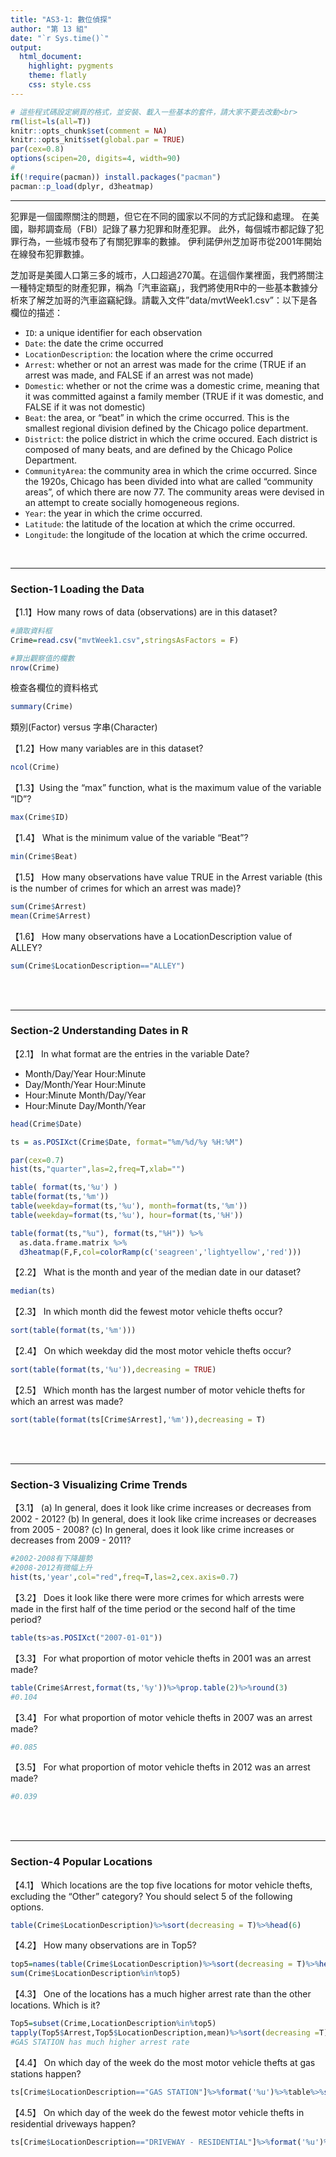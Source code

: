 ```yaml
---
title: "AS3-1: 數位偵探"
author: "第 13 組"
date: "`r Sys.time()`"
output: 
  html_document:
    highlight: pygments
    theme: flatly
    css: style.css
---
```


```r
# 這些程式碼設定網頁的格式，並安裝、載入一些基本的套件，請大家不要去改動<br>
rm(list=ls(all=T))
knitr::opts_chunk$set(comment = NA)
knitr::opts_knit$set(global.par = TRUE)
par(cex=0.8)
options(scipen=20, digits=4, width=90)
#
if(!require(pacman)) install.packages("pacman")
pacman::p_load(dplyr, d3heatmap)
```
<hr>

犯罪是一個國際關注的問題，但它在不同的國家以不同的方式記錄和處理。 在美國，聯邦調查局（FBI）記錄了暴力犯罪和財產犯罪。 此外，每個城市都記錄了犯罪行為，一些城市發布了有關犯罪率的數據。 伊利諾伊州芝加哥市從2001年開始在線發布犯罪數據。

芝加哥是美國人口第三多的城市，人口超過270萬。在這個作業裡面，我們將關注一種特定類型的財產犯罪，稱為「汽車盜竊」，我們將使用R中的一些基本數據分析來了解芝加哥的汽車盜竊紀錄。請載入文件"data/mvtWeek1.csv"：以下是各欄位的描述：

+ `ID`: a unique identifier for each observation
+ `Date`: the date the crime occurred
+ `LocationDescription`: the location where the crime occurred
+ `Arrest`: whether or not an arrest was made for the crime (TRUE if an arrest was made, and FALSE if an arrest was not made)
+ `Domestic`: whether or not the crime was a domestic crime, meaning that it was committed against a family member (TRUE if it was domestic, and FALSE if it was not domestic)
+ `Beat`: the area, or "beat" in which the crime occurred. This is the smallest regional division defined by the Chicago police department.
+ `District`: the police district in which the crime occured. Each district is composed of many beats, and are defined by the Chicago Police Department.
+ `CommunityArea`: the community area in which the crime occurred. Since the 1920s, Chicago has been divided into what are called "community areas", of which there are now 77. The community areas were devised in an attempt to create socially homogeneous regions.
+ `Year`: the year in which the crime occurred.
+ `Latitude`: the latitude of the location at which the crime occurred.
+ `Longitude`: the longitude of the location at which the crime occurred.

<br>

- - -

###  Section-1 Loading the Data

【1.1】How many rows of data (observations) are in this dataset?
```r
#讀取資料框
Crime=read.csv("mvtWeek1.csv",stringsAsFactors = F)
```

```r
#算出觀察值的欄數
nrow(Crime)
```

檢查各欄位的資料格式
```r
summary(Crime)
```

類別(Factor) versus 字串(Character)

【1.2】How many variables are in this dataset?
```r
ncol(Crime)
```


【1.3】Using the "max" function, what is the maximum value of the variable "ID"?
```r
max(Crime$ID)
```


【1.4】 What is the minimum value of the variable "Beat"?
```r
min(Crime$Beat)
```


【1.5】 How many observations have value TRUE in the Arrest variable (this is the number of crimes for which an arrest was made)?
```r
sum(Crime$Arrest)
mean(Crime$Arrest)
```

【1.6】 How many observations have a LocationDescription value of ALLEY?
```r
sum(Crime$LocationDescription=="ALLEY")
```


<br><br>

- - -

### Section-2 Understanding Dates in R

【2.1】 In what format are the entries in the variable Date?

+ Month/Day/Year Hour:Minute
+ Day/Month/Year Hour:Minute
+ Hour:Minute Month/Day/Year
+ Hour:Minute Day/Month/Year

```r
head(Crime$Date)
```

```r
ts = as.POSIXct(Crime$Date, format="%m/%d/%y %H:%M")
```

```r
par(cex=0.7)
hist(ts,"quarter",las=2,freq=T,xlab="")
```

```r
table( format(ts,'%u') )
table(format(ts,'%m'))
table(weekday=format(ts,'%u'), month=format(ts,'%m'))
table(weekday=format(ts,'%u'), hour=format(ts,'%H'))
```

```r
table(format(ts,"%u"), format(ts,"%H")) %>% 
  as.data.frame.matrix %>% 
  d3heatmap(F,F,col=colorRamp(c('seagreen','lightyellow','red')))
```

【2.2】 What is the month and year of the median date in our dataset? 
```r
median(ts)
```

【2.3】 In which month did the fewest motor vehicle thefts occur?
```r
sort(table(format(ts,'%m')))
```


【2.4】 On which weekday did the most motor vehicle thefts occur?
```r
sort(table(format(ts,'%u')),decreasing = TRUE)
```

【2.5】 Which month has the largest number of motor vehicle thefts for which an arrest was made?
```r
sort(table(format(ts[Crime$Arrest],'%m')),decreasing = T)
```

<br><br>

- - -

### Section-3 Visualizing Crime Trends

【3.1】 (a) In general, does it look like crime increases or decreases from 2002 - 2012? (b) In general, does it look like crime increases or decreases from 2005 - 2008? (c) In general, does it look like crime increases or decreases from 2009 - 2011?

```r
#2002-2008有下降趨勢
#2008-2012有微幅上升
hist(ts,'year',col="red",freq=T,las=2,cex.axis=0.7)
```

【3.2】 Does it look like there were more crimes for which arrests were made in the first half of the time period or the second half of the time period?
```r
table(ts>as.POSIXct("2007-01-01"))
```

【3.3】 For what proportion of motor vehicle thefts in 2001 was an arrest made?
```r
table(Crime$Arrest,format(ts,'%y'))%>%prop.table(2)%>%round(3)
#0.104
```

【3.4】 For what proportion of motor vehicle thefts in 2007 was an arrest made?
```r
#0.085
```

【3.5】 For what proportion of motor vehicle thefts in 2012 was an arrest made?
```r
#0.039
```

<br><br>

- - -

### Section-4 Popular Locations

【4.1】 Which locations are the top five locations for motor vehicle thefts, excluding the "Other" category? You should select 5 of the following options.

```r
table(Crime$LocationDescription)%>%sort(decreasing = T)%>%head(6)
```

【4.2】 How many observations are in Top5?
```r
top5=names(table(Crime$LocationDescription)%>%sort(decreasing = T)%>%head(6))[-3]
sum(Crime$LocationDescription%in%top5)
```

【4.3】 One of the locations has a much higher arrest rate than the other locations. Which is it? 
```r
Top5=subset(Crime,LocationDescription%in%top5)
tapply(Top5$Arrest,Top5$LocationDescription,mean)%>%sort(decreasing =T)
#GAS STATION has much higher arrest rate
```

【4.4】 On which day of the week do the most motor vehicle thefts at gas stations happen?
```r
ts[Crime$LocationDescription=="GAS STATION"]%>%format('%u')%>%table%>%sort(decreasing = T)
```

【4.5】 On which day of the week do the fewest motor vehicle thefts in residential driveways happen?
```r
ts[Crime$LocationDescription=="DRIVEWAY - RESIDENTIAL"]%>%format('%u')%>%table%>%sort(decreasing = F)
```


<br><br><br>


